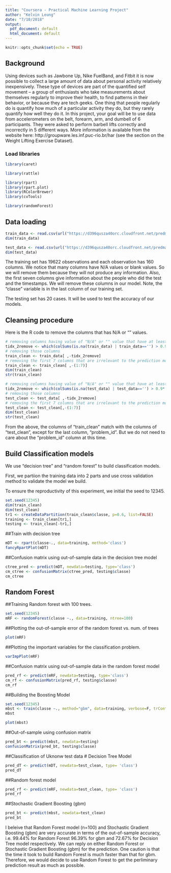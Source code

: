 ```yaml
---
title: "Coursera - Practical Machine Learning Project"
author: "Kelvin Leung"
date: "7/10/2018"
output:
  pdf_document: default
  html_document: default
---
```


```r
knitr::opts_chunk$set(echo = TRUE)
```

## Background

Using devices such as Jawbone Up, Nike FuelBand, and Fitbit it is now possible to collect a large amount of data about personal activity relatively inexpensively. These type of devices are part of the quantified self movement – a group of enthusiasts who take measurements about themselves regularly to improve their health, to find patterns in their behavior, or because they are tech geeks. One thing that people regularly do is quantify how much of a particular activity they do, but they rarely quantify how well they do it. In this project, your goal will be to use data from accelerometers on the belt, forearm, arm, and dumbell of 6 participants. They were asked to perform barbell lifts correctly and incorrectly in 5 different ways. More information is available from the website here: http://groupware.les.inf.puc-rio.br/har (see the section on the Weight Lifting Exercise Dataset).

### Load libraries


```r
library(caret)
```
```r
library(rattle)
```

```r
library(rpart)
library(rpart.plot)
library(RColorBrewer)
library(cvTools)
```

```r
library(randomForest)
```

## Data loading
```r
train_data <- read.csv(url("https://d396qusza40orc.cloudfront.net/predmachlearn/pml-training.csv"), header=TRUE, na.strings = c("NA","#DIV/0!",""))
dim(train_data)
```

```r
test_data <- read.csv(url("https://d396qusza40orc.cloudfront.net/predmachlearn/pml-testing.csv"), header=TRUE, na.strings = c("NA","#DIV/0!",""))
dim(test_data)
```

The training set has 19622 observations and each observation has 160 columns.
We notice that many columns have N/A values or blank values. So we will remove them because they will not produce any information. Also, the first seven columns give information about the people who did the test and the timestamps. We will remove these columns in our model. Note, the "classe" variable is in the last column of our training set. 

The testing set has 20 cases. It will be used to test the accuracy of our models. 

## Cleansing procedure
Here is the R code to remove the columns that has N/A or "" values.

```r
# removing columns having value of "N/A" or "" value that have at least 90% of the total number of rows in training set
tidx_2remove <- which(colSums(is.na(train_data) | train_data=='') > 0.9* dim(train_data)[1])
# removing those columns
train_clean <- train_data[ ,-tidx_2remove]
# removing the first 7 columns that are irrelevant to the prediction model
train_clean <- train_clean[ ,-(1:7)]
dim(train_clean)
str(train_clean)
```

```r
# removing columns having value of "N/A" or "" value that have at least 90% of the total number of rows in the test set
tidx_2remove <- which(colSums(is.na(test_data) | test_data=='') > 0.9* dim(test_data)[1])
# removing those columns
test_clean <- test_data[ ,-tidx_2remove]
# removing the first 7 columns that are irrelevant to the prediction model
test_clean <- test_clean[,-(1:7)]
dim(test_clean)
str(test_clean)
```


From the above, the columns of "train_clean" match with the columns of "test_clean", except for the last column, "problem_id". But we do not need to care about the "problem_id" column at this time.

## Build Classification models
We use "decision tree" and "random forest" to build classification models.

First, we partiion the training data into 2 parts and use cross validation method to validate the model we build.

To ensure the reproductivity of this experiment, we initial the seed to 12345.

```r
set.seed(12345)
dim(train_clean)
dim(test_clean)
tr1 <- createDataPartition(train_clean$classe, p=0.6, list=FALSE)
training <- train_clean[tr1,]
testing <- train_clean[-tr1,]
```

##Train with decision tree
```r
mDT <- rpart(classe~., data=training, method='class')
fancyRpartPlot(mDT)
```
##Confusion matrix using out-of-sample data in the decision tree model
```r
ctree_pred <- predict(mDT, newdata=testing, type='class')
cm_ctree <- confusionMatrix(ctree_pred, testing$classe)
cm_ctree
```

## Random Forest
##Training Random forest with 100 trees.
```r
set.seed(12345)
mRF <- randomForest(classe ~., data=training, ntree=100)
```

##Plotting the out-of-sample error of the random forest vs. num. of trees
```r
plot(mRF)
```

##Plotting the important variables for the classification problem.
```r
varImpPlot(mRF)
```

##Confusion matrix using out-of-sample data in the random forest model
```r
pred_rf <- predict(mRF, newdata=testing, type='class')
cm_rf <- confusionMatrix(pred_rf, testing$classe)
cm_rf
```

##Building the Boosting Model
```r
set.seed(12345)
mbst <- train(classe ~., method="gbm", data=training, verbose=F, trControl=trainControl(method="cv", number=10))
mbst
```

```r
plot(mbst)
```

##Out-of-sample using confusion matrix
```r
pred_bt <- predict(mbst, newdata=testing)
confusionMatrix(pred_bt, testing$classe)
```

##Classification of Uknonw test data
# Decision Tree Model
```r
pred_dT <- predict(mDT, newdata=test_clean, type= 'class')
pred_dT
```

##Random forest model
```r
pred_rf <- predict(mRF, newdata=test_clean, type= 'class')
pred_rf
```

##Stochastic Gradient Boosting (gbm)
```r
pred_bt <- predict(mbst, newdata=test_clean)
pred_bt
```

I beleive that Random Forest model (n=100) and Stochastic Gradient Boosting (gbm) are very accurate in terms of the out-of-sample accuracy, i.e. 99.44% for Random Forest 96.39% for gbm and 72.67% for Decision Tree model respectively.  We can reply on either Random Forest or Stochastic Gradient Boosting (gbm) for the prediction. One caution is that the time it took to build Random Forest is much faster than that for gbm. Therefore, we would decide to use Random Forest to get the perliminary prediction result as much as possible.


